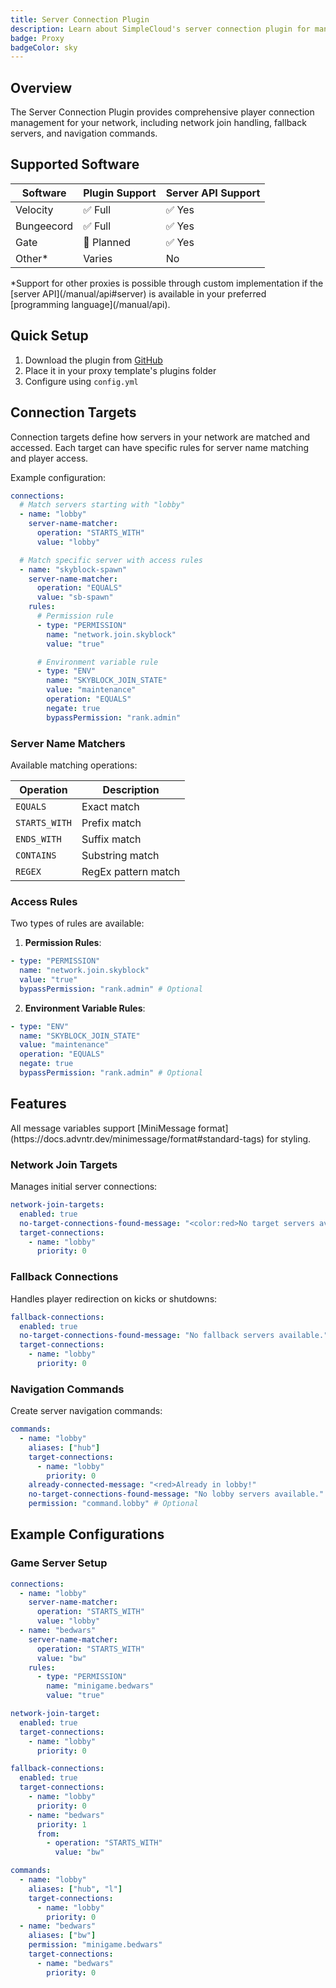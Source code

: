 ```yaml
---
title: Server Connection Plugin
description: Learn about SimpleCloud's server connection plugin for managing player connections and server navigation
badge: Proxy
badgeColor: sky
---
```


## Overview

The Server Connection Plugin provides comprehensive player connection management for your network, including network join handling, fallback servers, and navigation commands.

## Supported Software

| Software   | Plugin Support | Server API Support |
| ---------- | -------------- | ------------------ |
| Velocity   | ✅ Full        | ✅ Yes             |
| Bungeecord | ✅ Full        | ✅ Yes             |
| Gate       | 🔄 Planned     | ✅ Yes             |
| Other\*    | Varies         | No                 |

<Callout>
  *Support for other proxies is possible through custom implementation if the
  [server API](/manual/api#server) is available in your preferred [programming
  language](/manual/api).
</Callout>

## Quick Setup

1. Download the plugin from [GitHub](https://github.com/simplecloudapp/server-connection-plugin/releases)
2. Place it in your proxy template's plugins folder
3. Configure using `config.yml`

## Connection Targets

Connection targets define how servers in your network are matched and accessed. Each target can have specific rules for server name matching and player access.

Example configuration:

```yaml
connections:
  # Match servers starting with "lobby"
  - name: "lobby"
    server-name-matcher:
      operation: "STARTS_WITH"
      value: "lobby"

  # Match specific server with access rules
  - name: "skyblock-spawn"
    server-name-matcher:
      operation: "EQUALS"
      value: "sb-spawn"
    rules:
      # Permission rule
      - type: "PERMISSION"
        name: "network.join.skyblock"
        value: "true"

      # Environment variable rule
      - type: "ENV"
        name: "SKYBLOCK_JOIN_STATE"
        value: "maintenance"
        operation: "EQUALS"
        negate: true
        bypassPermission: "rank.admin"
```

### Server Name Matchers

Available matching operations:

| Operation     | Description         |
| ------------- | ------------------- |
| `EQUALS`      | Exact match         |
| `STARTS_WITH` | Prefix match        |
| `ENDS_WITH`   | Suffix match        |
| `CONTAINS`    | Substring match     |
| `REGEX`       | RegEx pattern match |

### Access Rules

Two types of rules are available:

1. **Permission Rules**:

```yaml
- type: "PERMISSION"
  name: "network.join.skyblock"
  value: "true"
  bypassPermission: "rank.admin" # Optional
```

2. **Environment Variable Rules**:

```yaml
- type: "ENV"
  name: "SKYBLOCK_JOIN_STATE"
  value: "maintenance"
  operation: "EQUALS"
  negate: true
  bypassPermission: "rank.admin" # Optional
```

## Features

<Callout>
  All message variables support [MiniMessage
  format](https://docs.advntr.dev/minimessage/format#standard-tags) for styling.
</Callout>

### Network Join Targets

Manages initial server connections:

```yaml
network-join-targets:
  enabled: true
  no-target-connections-found-message: "<color:red>No target servers available."
  target-connections:
    - name: "lobby"
      priority: 0
```

### Fallback Connections

Handles player redirection on kicks or shutdowns:

```yaml
fallback-connections:
  enabled: true
  no-target-connections-found-message: "No fallback servers available."
  target-connections:
    - name: "lobby"
      priority: 0
```

### Navigation Commands

Create server navigation commands:

```yaml
commands:
  - name: "lobby"
    aliases: ["hub"]
    target-connections:
      - name: "lobby"
        priority: 0
    already-connected-message: "<red>Already in lobby!"
    no-target-connections-found-message: "No lobby servers available."
    permission: "command.lobby" # Optional
```

## Example Configurations

### Game Server Setup

```yaml
connections:
  - name: "lobby"
    server-name-matcher:
      operation: "STARTS_WITH"
      value: "lobby"
  - name: "bedwars"
    server-name-matcher:
      operation: "STARTS_WITH"
      value: "bw"
    rules:
      - type: "PERMISSION"
        name: "minigame.bedwars"
        value: "true"

network-join-target:
  enabled: true
  target-connections:
    - name: "lobby"
      priority: 0

fallback-connections:
  enabled: true
  target-connections:
    - name: "lobby"
      priority: 0
    - name: "bedwars"
      priority: 1
      from:
        - operation: "STARTS_WITH"
          value: "bw"

commands:
  - name: "lobby"
    aliases: ["hub", "l"]
    target-connections:
      - name: "lobby"
        priority: 0
  - name: "bedwars"
    aliases: ["bw"]
    permission: "minigame.bedwars"
    target-connections:
      - name: "bedwars"
        priority: 0
```
